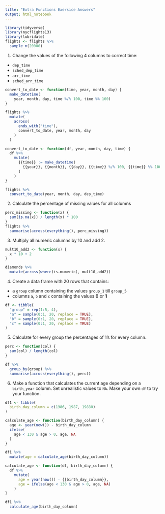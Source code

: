 ```yaml
---
title: "Extra Functions Exersice Answers"
output: html_notebook
---
```


```r
library(tidyverse)
library(nycflights13)
library(lubridate)
flights <- flights %>%
  sample_n(20000)
```

1. Change the values of the following 4 columns to correct time:

  - `dep_time`
  - `sched_dep_time`
  - `arr_time`
  - `sched_arr_time`

```r
convert_to_date <- function(time, year, month, day) {
  make_datetime(
    year, month, day, time %/% 100, time %% 100)
}

flights %>%
  mutate(
    across(
      ends_with("time"),
      convert_to_date, year, month, day
    )
  )

convert_to_date <- function(df, year, month, day, time) {
  df %>%
    mutate(
      {{time}} := make_datetime(
        {{year}}, {{month}}, {{day}}, {{time}} %/% 100, {{time}} %% 100
      )
    )
}

flights %>%
  convert_to_date(year, month, day, dep_time)
```

2. Calculate the percentage of missing values for all columns

```r
perc_missing <- function(x) {
  sum(is.na(x)) / length(x) * 100
}
flights %>%
  summarise(across(everything(), perc_missing))
```

3. Multiply all numeric columns by 10 and add 2.

```r
mult10_add2 <- function(x) {
  x * 10 + 2
}

diamonds %>%
  mutate(across(where(is.numeric), mult10_add2))
```

4. Create a data frame with 20 rows that contains: 
  
  - a `group` column containing the values `group_1` till `group_5`
  - columns `a`, `b` and `c` containing the values **0** or **1**
  
```r
df <- tibble(
  "group" = rep(1:5, 4),
  "a" = sample(0:1, 20, replace = TRUE),
  "b" = sample(0:1, 20, replace = TRUE),
  "c" = sample(0:1, 20, replace = TRUE)
)
```

5. Calculate for every group the percentages of 1's for every column.

```r
perc <- function(col) {
  sum(col) / length(col)
}

df %>%
  group_by(group) %>%
  summarise(across(everything(), perc))
```

6. Make a function that calculates the current age depending on a  `birth_year` column. Set unrealistic values to `NA`. Make your own `df` to try your function.

```r
df1 <- tibble(
  birth_day_column = c(1986, 1987, 19880)
)

calculate_age <- function(birth_day_column) {
  age <- year(now()) - birth_day_column
  ifelse(
    age < 130 & age > 0, age, NA
  )
}

df1 %>%
  mutate(age = calculate_age(birth_day_column))

calculate_age <- function(df, birth_day_column) {
  df %>%
    mutate(
      age = year(now()) - {{birth_day_column}},
      age = ifelse(age < 130 & age > 0, age, NA)
    )
}

df1 %>%
  calculate_age(birth_day_column)
```

